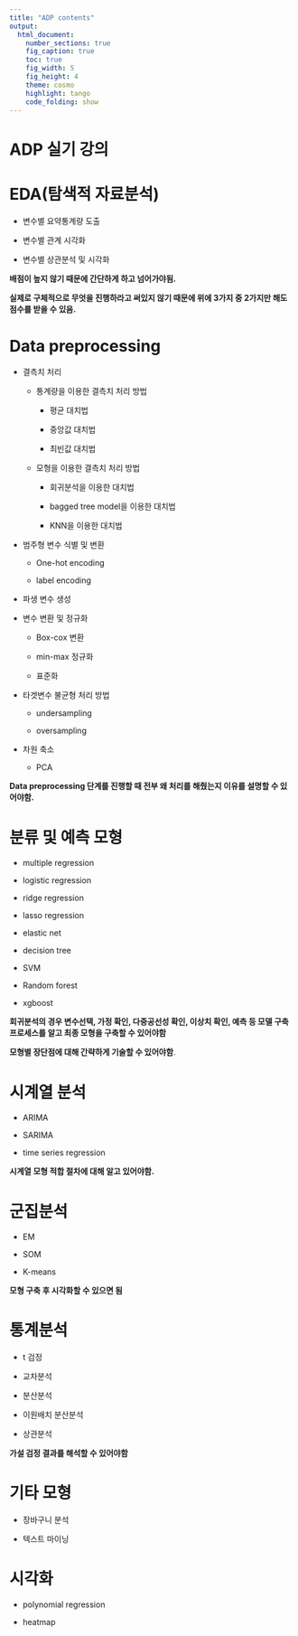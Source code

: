 ```yaml
---
title: "ADP contents"
output:
  html_document:
    number_sections: true
    fig_caption: true
    toc: true
    fig_width: 5
    fig_height: 4
    theme: cosmo
    highlight: tango
    code_folding: show
---
```


# ADP 실기 강의

# EDA(탐색적 자료분석)

-   변수별 요약통계량 도출

-   변수별 관계 시각화

-   변수별 상관분석 및 시각화

**배점이 높지 않기 때문에 간단하게 하고 넘어가야됨.**

**실제로 구체적으로 무엇을 진행하라고 써있지 않기 때문에 위에 3가지 중 2가지만 해도 점수를 받을 수 있음.**

# Data preprocessing

-   결측치 처리

    -   통계량을 이용한 결측치 처리 방법

        -   평균 대치법

        -   중앙값 대치법

        -   최빈값 대치법

    -   모형을 이용한 결측치 처리 방법

        -   회귀분석을 이용한 대치법

        -   bagged tree model을 이용한 대치법

        -   KNN을 이용한 대치법

-   범주형 변수 식별 및 변환

    -   One-hot encoding

    -   label encoding

-   파생 변수 생성

-   변수 변환 및 정규화

    -   Box-cox 변환

    -   min-max 정규화

    -   표준화

-   타겟변수 불균형 처리 방법

    -   undersampling

    -   oversampling

-   차원 축소

    -   PCA

**Data preprocessing 단계를 진행할 때 전부 왜 처리를 해줬는지 이유를 설명할 수 있어야함.**

# 분류 및 예측 모형

-   multiple regression

-   logistic regression

-   ridge regression

-   lasso regression

-   elastic net

-   decision tree

-   SVM

-   Random forest

-   xgboost

**회귀분석의 경우 변수선택, 가정 확인, 다중공선성 확인, 이상치 확인, 예측 등 모델 구축 프로세스를 알고 최종 모형을 구축할 수 있어야함** 

**모형별 장단점에 대해 간략하게 기술할 수 있어야함**.

# 시계열 분석

-   ARIMA

-   SARIMA

-   time series regression

**시계열 모형 적합 절차에 대해 알고 있어야함.**

# 군집분석

-   EM

-   SOM

-   K-means

**모형 구축 후 시각화할 수 있으면 됨**

# 통계분석

-   t 검정

-   교차분석

-   분산분석

-   이원배치 분산분석

-   상관분석

**가설 검정 결과를 해석할 수 있어야함**

# 기타 모형

-   장바구니 분석

-   텍스트 마이닝

# 시각화 

-   polynomial regression

-   heatmap


